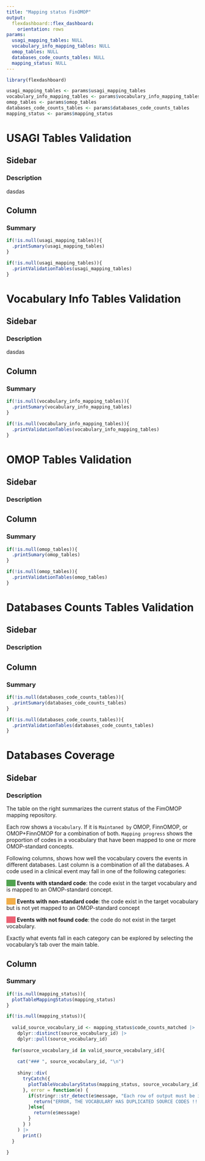 ```yaml
---
title: "Mapping status FinOMOP"
output: 
  flexdashboard::flex_dashboard:
    orientation: rows
params: 
  usagi_mapping_tables: NULL
  vocabulary_info_mapping_tables: NULL
  omop_tables: NULL
  databases_code_counts_tables: NULL
  mapping_status: NULL
---
```



```r
library(flexdashboard)
```

```r
usagi_mapping_tables <- params$usagi_mapping_tables
vocabulary_info_mapping_tables <- params$vocabulary_info_mapping_tables
omop_tables <- params$omop_tables
databases_code_counts_tables <- params$databases_code_counts_tables
mapping_status <- params$mapping_status
```



USAGI Tables Validation
===================================== 

Sidebar {.sidebar data-width=300}
-----------------------------------------------------------------------
### Description 
dasdas


Column {.tabset}
-----------------------------------------------------------------------

### Summary
```r
if(!is.null(usagi_mapping_tables)){
  .printSumary(usagi_mapping_tables)
}
```

```r
if(!is.null(usagi_mapping_tables)){
  .printValidationTables(usagi_mapping_tables)
}
```


Vocabulary Info Tables Validation
===================================== 

Sidebar {.sidebar data-width=300}
-----------------------------------------------------------------------
### Description 
dasdas


Column {.tabset}
-----------------------------------------------------------------------

### Summary
```r
if(!is.null(vocabulary_info_mapping_tables)){
  .printSumary(vocabulary_info_mapping_tables)
}
```

```r
if(!is.null(vocabulary_info_mapping_tables)){
  .printValidationTables(vocabulary_info_mapping_tables)
}
```



OMOP Tables Validation
=====================================

Sidebar {.sidebar data-width=300}
-----------------------------------------------------------------------
### Description


Column {.tabset}
-----------------------------------------------------------------------

### Summary
```r
if(!is.null(omop_tables)){
  .printSumary(omop_tables)
}
```

```r
if(!is.null(omop_tables)){
  .printValidationTables(omop_tables)
}
```




Databases Counts Tables Validation
=====================================

Sidebar {.sidebar data-width=300}
-----------------------------------------------------------------------
### Description


Column {.tabset}
-----------------------------------------------------------------------

### Summary
```r
if(!is.null(databases_code_counts_tables)){
  .printSumary(databases_code_counts_tables)
}
```

```r
if(!is.null(databases_code_counts_tables)){
  .printValidationTables(databases_code_counts_tables)
}
```



Databases Coverage
=====================================


Sidebar {.sidebar data-width=300}
-----------------------------------------------------------------------
### Description

The table on the right summarizes the current status of the FimOMOP mapping repository.

Each row shows a `Vocabulary`. If it is `Maintaned by` OMOP, FinnOMOP, or OMOP+FinnOMOP for a combination of both.
`Mapping progress` shows the proportion of codes in a vocabulary that have been mapped to one or more OMOP-standard concepts.


Following columns, shows how well the vocabulary covers the events in different databases. Last column is a combination of all the databases.
A code used in a clinical event may fall in one of the following categories:


<span style="background-color: #51A350">&nbsp;&nbsp;&nbsp;&nbsp;&nbsp;&nbsp;</span> **Events with standard code**: the code exist in the target vocabulary and is mapped to an OMOP-standard concept.

<span style="background-color: #F1AE4A">&nbsp;&nbsp;&nbsp;&nbsp;&nbsp;&nbsp;</span> **Events with non-standard code**: the code exist in the target vocabulary but is not yet mapped to an OMOP-standard concept

<span style="background-color: #EC6173">&nbsp;&nbsp;&nbsp;&nbsp;&nbsp;&nbsp;</span> **Events with not found code**: the code do not exist in the target vocabulary.


Exactly what events fall in each category can be explored by selecting the vocabulary's tab over the main table.



Column {.tabset}
-----------------------------------------------------------------------

### Summary

```r
if(!is.null(mapping_status)){
  plotTableMappingStatus(mapping_status)
}

```

```r
if(!is.null(mapping_status)){
  
  valid_source_vocabulary_id <- mapping_status$code_counts_matched |>
    dplyr::distinct(source_vocabulary_id) |>
    dplyr::pull(source_vocabulary_id)
  
  for(source_vocabulary_id in valid_source_vocabulary_id){
    
    cat("### ", source_vocabulary_id, "\n")
    
    shiny::div(
      tryCatch({
        plotTableVocabularyStatus(mapping_status, source_vocabulary_id)
      }, error = function(e) {
        if(stringr::str_detect(e$message, "Each row of output must be identified")){
          return("ERROR, THE VOCABULARY HAS DUPLICATED SOURCE CODES !!!")
        }else{
          return(e$message)
        }
      } )
    ) |>
      print()
  }
  
}
```













